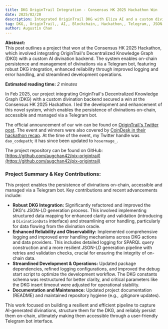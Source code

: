 ```yaml
---
title: DKG OriginTrail Integration - Consensus HK 2025 Hackathon Win
date: 2025/02/20
description: Integrated OriginTrail DKG with Eliza AI and a custom divination backend, enabling on-chain persistence of divinations via a Telegram bot.
tag: DKG,, OriginTrail,, AI,, Blockchain,, Hackathon,, Telegram,, JSON-LD,, SPARQL,, NodeJS,
author: Augustin Chan
---
```



**Abstract:**  
This post outlines a project that won at the Consensus HK 2025 Hackathon, which involved integrating OriginTrail's Decentralized Knowledge Graph (DKG) with a custom AI divination backend. The system enables on-chain persistence and management of divinations via a Telegram bot, featuring robust DKG integration, enhanced reliability through improved logging and error handling, and streamlined development operations.

**Estimated reading time:** _2 minutes_

In Feb 2025, our project integrating OriginTrail's Decentralized Knowledge Graph (DKG) with a custom divination backend secured a win at the Consensus HK 2025 Hackathon. I led the development and enhancement of this novel system, which enables the persistence of divinations on-chain, accessible and managed via a Telegram bot.

The official announcement of our win can be found on [OriginTrail's Twitter post](https://x.com/origin_trail/status/1892543087479505352). The event and winners were also covered by [CoinDesk in their hackathon recap](https://www.coindesk.com/consensus-hong-kong-2025-coverage/2025/02/27/consensus-hackathon-winners-ai-agents-gaming-trading-payments-and-nfts). At the time of the event, my Twitter handle was `dao_codepath`; it has since been updated to `hosermage_`.

The project repository can be found on GitHub: [https://github.com/augchan42/pix-origintrail](https://github.com/augchan42/pix-origintrail)

### Project Summary & Key Contributions:

This project enables the persistence of divinations on-chain, accessible and managed via a Telegram bot. Key contributions and recent advancements include:

- **Robust DKG Integration:** Significantly refactored and improved the DKG's JSON-LD generation process. This involved implementing structured data mapping for enhanced clarity and validation (introducing a `DivinationData` interface) and streamlining error handling, particularly for data flowing from the divination oracle.
- **Enhanced Reliability and Observability:** Implemented comprehensive logging and improved error handling mechanisms across DKG actions and data providers. This includes detailed logging for SPARQL query construction and a more resilient JSON-LD generation pipeline with retries and validation checks, crucial for ensuring the integrity of on-chain data.
- **Streamlined Development & Operations:** Updated package dependencies, refined logging configurations, and improved the debug start script to optimize the development workflow. The DKG constants schema was restructured for better clarity, and critical parameters like the DKG insert timeout were adjusted for operational stability.
- **Documentation and Maintenance:** Updated project documentation (README) and maintained repository hygiene (e.g., .gitignore updates).

This work focused on building a resilient and efficient pipeline to capture AI-generated divinations, structure them for the DKG, and reliably persist them on-chain, ultimately making them accessible through a user-friendly Telegram bot interface.
